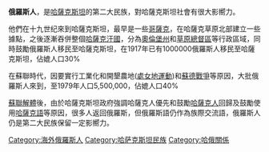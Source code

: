 {{NoteTA
|G1=TO
|T=zh-hant:哈薩克共和國的俄羅斯人;zh-hans:哈萨克斯坦的俄罗斯人;
|1=zh-hant:哈薩克;zh-hans:哈萨克;
}}
'''俄羅斯人'''，是[[哈薩克斯坦|哈薩克斯坦]]的第二大民族，對哈薩克斯坦社會有很大影嚮力。

他們在十九世纪來到哈薩克斯坦，最早是一些[[哥薩克|哥薩克]]，在哈薩克草原北部建立一些據點，之後逐漸吞併整個[[哈薩克汗國|哈薩克汗國]]，分為[[奧倫堡州|奧倫堡州]]和[[草原總督區|草原總督區]]等行政區域，同時鼓勵俄羅斯人移民至哈薩克斯坦，在1917年已有1000000俄羅斯人移民至哈薩克斯坦，佔媲人口30%

在蘇聯時代，因要實行工業化和開墾農地([[處女地運動|處女地運動]])和[[蘇德戰爭|蘇德戰爭]]等原因，大批俄羅斯人來到，至1979年人口5,500,000，佔媲人口40%

[[蘇聯解體|蘇聯解體]]後，由於哈薩克斯坦政府強調哈薩克人優先和鼓勵[[哈薩克人|哈薩克人]]回歸及鼓勵使用[[哈薩克語|哈薩克語]]等原因，很多人返回俄羅斯，但俄羅斯語仍作為族際交流語，俄羅斯人仍是第二大民族保留一定影嚮力。

{{俄僑}}
[[Category:海外俄羅斯人|Category:海外俄羅斯人]]
[[Category:哈萨克斯坦民族|Category:哈萨克斯坦民族]]
[[Category:哈俄關係|Category:哈俄關係]]